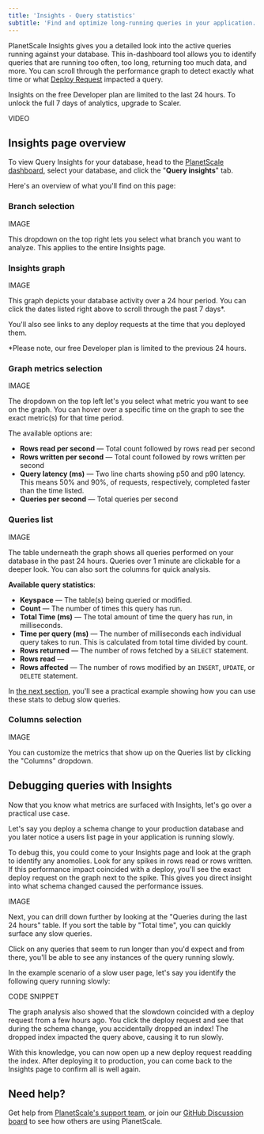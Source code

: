 ```yaml
---
title: 'Insights - Query statistics'
subtitle: 'Find and optimize long-running queries in your application.'
---
```


PlanetScale Insights gives you a detailed look into the active queries running against your database. This in-dashboard tool allows you to identify queries that are running too often, too long, returning too much data, and more. You can scroll through the performance graph to detect exactly what time or what [Deploy Request](/concepts/deploy-requests) impacted a query.

<InfoBlock type="note">
  Insights on the free Developer plan are limited to the last 24 hours. To unlock the full 7 days of analytics, upgrade to Scaler.
</InfoBlock>

VIDEO

## Insights page overview

To view Query Insights for your database, head to the [PlanetScale dashboard](https://app.planetscale.com), select your database, and click the "**Query insights**" tab.

Here's an overview of what you'll find on this page:

### Branch selection

IMAGE 

This dropdown on the top right lets you select what branch you want to analyze. This applies to the entire Insights page.

### Insights graph

IMAGE 

This graph depicts your database activity over a 24 hour period. You can click the dates listed right above to scroll through the past 7 days*. 

You'll also see links to any deploy requests at the time that you deployed them.

*Please note, our free Developer plan is limited to the previous 24 hours.

### Graph metrics selection

IMAGE 

The dropdown on the top left let's you select what metric you want to see on the graph. You can hover over a specific time on the graph to see the exact metric(s) for that time period.

The available options are:

- **Rows read per second** &mdash; Total count followed by rows read per second
- **Rows written per second** &mdash; Total count followed by rows written per second 
- **Query latency (ms)** &mdash; Two line charts showing p50 and p90 latency. This means 50% and 90%, of requests, respectively, completed faster than the time listed.
- **Queries per second** &mdash; Total queries per second

### Queries list

IMAGE 

The table underneath the graph shows all queries performed on your database in the past 24 hours. Queries over 1 minute are clickable for a deeper look. You can also sort the columns for quick analysis.

**Available query statistics**:

- **Keyspace** &mdash; The table(s) being queried or modified.
- **Count** &mdash; The number of times this query has run.
- **Total Time (ms)** &mdash; The total amount of time the query has run, in milliseconds.
- **Time per query (ms)** &mdash; The number of milliseconds each individual query takes to run. This is calculated from total time divided by count.
- **Rows returned** &mdash; The number of rows fetched by a `SELECT` statement.
- **Rows read** &mdash;
- **Rows affected** &mdash; The number of rows modified by an `INSERT`, `UPDATE`, or `DELETE` statement.

In [the next section](#debugging-queries-with-insights), you'll see a practical example showing how you can use these stats to debug slow queries.

### Columns selection

IMAGE 

You can customize the metrics that show up on the Queries list by clicking the "Columns" dropdown.

## Debugging queries with Insights

Now that you know what metrics are surfaced with Insights, let's go over a practical use case.

Let's say you deploy a schema change to your production database and you later notice a users list page in your application is running slowly.

To debug this, you could come to your Insights page and look at the graph to identify any anomolies. Look for any spikes in rows read or rows written. If this performance impact coincided with a deploy, you'll see the exact deploy request on the graph next to the spike. This gives you direct insight into what schema changed caused the performance issues.

IMAGE

Next, you can drill down further by looking at the "Queries during the last 24 hours" table. If you sort the table by "Total time", you can quickly surface any slow queries.

Click on any queries that seem to run longer than you'd expect and from there, you'll be able to see any instances of the query running slowly.

In the example scenario of a slow user page, let's say you identify the following query running slowly:

CODE SNIPPET

The graph analysis also showed that the slowdown coincided with a deploy request from a few hours ago. You click the deploy request and see that during the schema change, you accidentally dropped an index! The dropped index impacted the query above, causing it to run slowly.

With this knowledge, you can now open up a new deploy request readding the index. After deploying it to production, you can come back to the Insights page to confirm all is well again.

## Need help?

Get help from [PlanetScale's support team](https://www.planetscale.com/support), or join our [GitHub Discussion board](https://github.com/planetscale/discussion/discussions) to see how others are using PlanetScale.